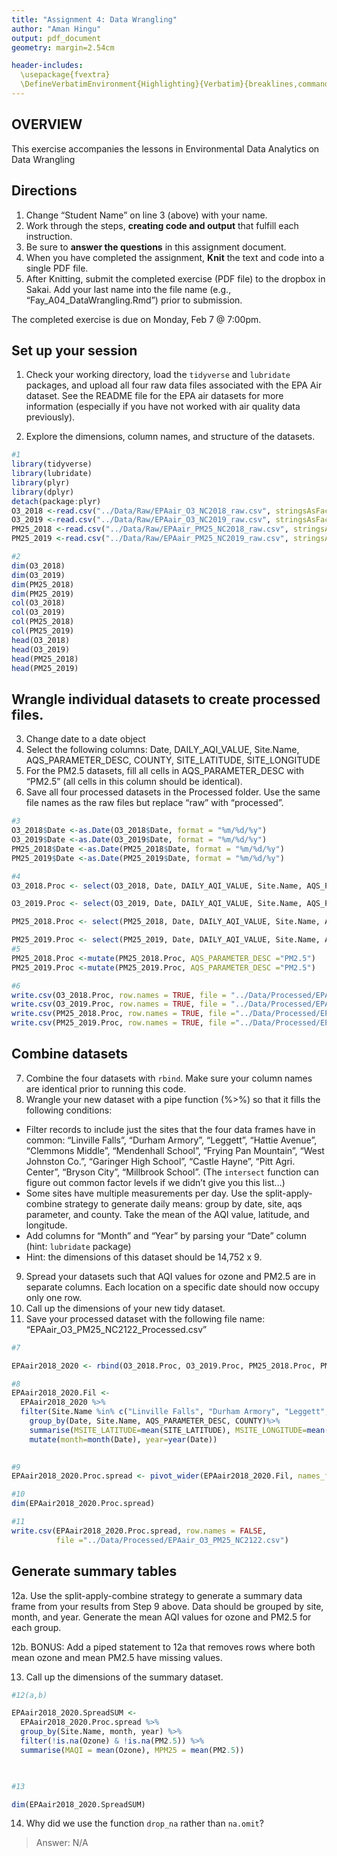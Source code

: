 ```yaml
---
title: "Assignment 4: Data Wrangling"
author: "Aman Hingu"
output: pdf_document
geometry: margin=2.54cm

header-includes:
  \usepackage{fvextra}
  \DefineVerbatimEnvironment{Highlighting}{Verbatim}{breaklines,commandchars=\\\{\}}
---
```


## OVERVIEW

This exercise accompanies the lessons in Environmental Data Analytics on Data Wrangling 

## Directions
1. Change "Student Name" on line 3 (above) with your name.
2. Work through the steps, **creating code and output** that fulfill each instruction.
3. Be sure to **answer the questions** in this assignment document.
4. When you have completed the assignment, **Knit** the text and code into a single PDF file.
5. After Knitting, submit the completed exercise (PDF file) to the dropbox in Sakai. Add your last name into the file name (e.g., "Fay_A04_DataWrangling.Rmd") prior to submission.

The completed exercise is due on Monday, Feb 7 @ 7:00pm.

## Set up your session 
1. Check your working directory, load the `tidyverse` and `lubridate` packages, and upload all four raw data files associated with the EPA Air dataset. See the README file for the EPA air datasets for more information (especially if you have not worked with air quality data previously). 

2. Explore the dimensions, column names, and structure of the datasets. 

```r
#1
library(tidyverse)
library(lubridate)
library(plyr)
library(dplyr)
detach(package:plyr)
O3_2018 <-read.csv("../Data/Raw/EPAair_O3_NC2018_raw.csv", stringsAsFactors = TRUE)
O3_2019 <-read.csv("../Data/Raw/EPAair_O3_NC2019_raw.csv", stringsAsFactors = TRUE)
PM25_2018 <-read.csv("../Data/Raw/EPAair_PM25_NC2018_raw.csv", stringsAsFactors = TRUE)
PM25_2019 <-read.csv("../Data/Raw/EPAair_PM25_NC2019_raw.csv", stringsAsFactors = TRUE)

#2
dim(O3_2018)
dim(O3_2019)
dim(PM25_2018)
dim(PM25_2019)
col(O3_2018)
col(O3_2019)
col(PM25_2018)
col(PM25_2019)
head(O3_2018)
head(O3_2019)
head(PM25_2018)
head(PM25_2019)
```

## Wrangle individual datasets to create processed files.
3. Change date to a date object
4. Select the following columns: Date, DAILY_AQI_VALUE, Site.Name, AQS_PARAMETER_DESC, COUNTY, SITE_LATITUDE, SITE_LONGITUDE
5. For the PM2.5 datasets, fill all cells in AQS_PARAMETER_DESC with "PM2.5" (all cells in this column should be identical).
6. Save all four processed datasets in the Processed folder. Use the same file names as the raw files but replace "raw" with "processed".

```r
#3
O3_2018$Date <-as.Date(O3_2018$Date, format = "%m/%d/%y")
O3_2019$Date <-as.Date(O3_2019$Date, format = "%m/%d/%y")
PM25_2018$Date <-as.Date(PM25_2018$Date, format = "%m/%d/%y")
PM25_2019$Date <-as.Date(PM25_2019$Date, format = "%m/%d/%y")

#4
O3_2018.Proc <- select(O3_2018, Date, DAILY_AQI_VALUE, Site.Name, AQS_PARAMETER_DESC, COUNTY, SITE_LATITUDE, SITE_LONGITUDE)

O3_2019.Proc <- select(O3_2019, Date, DAILY_AQI_VALUE, Site.Name, AQS_PARAMETER_DESC, COUNTY, SITE_LATITUDE, SITE_LONGITUDE)

PM25_2018.Proc <- select(PM25_2018, Date, DAILY_AQI_VALUE, Site.Name, AQS_PARAMETER_DESC, COUNTY, SITE_LATITUDE, SITE_LONGITUDE)

PM25_2019.Proc <- select(PM25_2019, Date, DAILY_AQI_VALUE, Site.Name, AQS_PARAMETER_DESC, COUNTY, SITE_LATITUDE, SITE_LONGITUDE)
#5
PM25_2018.Proc <-mutate(PM25_2018.Proc, AQS_PARAMETER_DESC ="PM2.5")
PM25_2019.Proc <-mutate(PM25_2019.Proc, AQS_PARAMETER_DESC ="PM2.5")

#6
write.csv(O3_2018.Proc, row.names = TRUE, file = "../Data/Processed/EPAair_O3_NC2018_Processed.csv")
write.csv(O3_2019.Proc, row.names = TRUE, file = "../Data/Processed/EPAair_O3_NC2019_Processed.csv")
write.csv(PM25_2018.Proc, row.names = TRUE, file ="../Data/Processed/EPAair_PM25_NC2018_Processed.csv")
write.csv(PM25_2019.Proc, row.names = TRUE, file ="../Data/Processed/EPAair_PM25_NC2019_Processed.csv")

```


## Combine datasets
7. Combine the four datasets with `rbind`. Make sure your column names are identical prior to running this code. 
8. Wrangle your new dataset with a pipe function (%>%) so that it fills the following conditions: 

* Filter records to include just the sites that the four data frames have in common: "Linville Falls", "Durham Armory", "Leggett", "Hattie Avenue", "Clemmons Middle", "Mendenhall School", "Frying Pan Mountain", "West Johnston Co.", "Garinger High School", "Castle Hayne", "Pitt Agri. Center", "Bryson City", "Millbrook School". (The `intersect` function can figure out common factor levels if we didn't give you this list...)
* Some sites have multiple measurements per day. Use the split-apply-combine strategy to generate daily means: group by date, site, aqs parameter, and county. Take the mean of the AQI value, latitude, and longitude.
* Add columns for "Month" and "Year" by parsing your "Date" column (hint: `lubridate` package)
* Hint: the dimensions of this dataset should be 14,752 x 9.

9. Spread your datasets such that AQI values for ozone and PM2.5 are in separate columns. Each location on a specific date should now occupy only one row.
10. Call up the dimensions of your new tidy dataset.
11. Save your processed dataset with the following file name: "EPAair_O3_PM25_NC2122_Processed.csv"

```r
#7

EPAair2018_2020 <- rbind(O3_2018.Proc, O3_2019.Proc, PM25_2018.Proc, PM25_2019.Proc)

#8
EPAair2018_2020.Fil <-
  EPAair2018_2020 %>%
  filter(Site.Name %in% c("Linville Falls", "Durham Armory", "Leggett", "Hattie Avenue", "Clemmons Middle", "Mendenhall School", "Frying Pan Mountain", "West Johnston Co.", "Garinger High School", "Castle Hayne", "Pitt Agri. Center", "Bryson City", "Millbrook School"))%>%
    group_by(Date, Site.Name, AQS_PARAMETER_DESC, COUNTY)%>%
    summarise(MSITE_LATITUDE=mean(SITE_LATITUDE), MSITE_LONGITUDE=mean(SITE_LONGITUDE), MDAILY_AQI_VALUE=mean(DAILY_AQI_VALUE))%>%
    mutate(month=month(Date), year=year(Date))
  

#9
EPAair2018_2020.Proc.spread <- pivot_wider(EPAair2018_2020.Fil, names_from = AQS_PARAMETER_DESC, values_from = MDAILY_AQI_VALUE)

#10
dim(EPAair2018_2020.Proc.spread)

#11
write.csv(EPAair2018_2020.Proc.spread, row.names = FALSE, 
          file ="../Data/Processed/EPAair_O3_PM25_NC2122.csv")
```


## Generate summary tables
12a. Use the split-apply-combine strategy to generate a summary data frame from your results from Step 9 above. Data should be grouped by site, month, and year. Generate the mean AQI values for ozone and PM2.5 for each group. 

12b. BONUS: Add a piped statement to 12a that removes rows where both mean ozone and mean PM2.5 have missing values. 

13. Call up the dimensions of the summary dataset.


```r
#12(a,b)

EPAair2018_2020.SpreadSUM <-
  EPAair2018_2020.Proc.spread %>%
  group_by(Site.Name, month, year) %>%
  filter(!is.na(Ozone) & !is.na(PM2.5)) %>%
  summarise(MAQI = mean(Ozone), MPM25 = mean(PM2.5))
  


#13

dim(EPAair2018_2020.SpreadSUM)
```

14. Why did we use the function `drop_na` rather than `na.omit`?

> Answer: N/A
